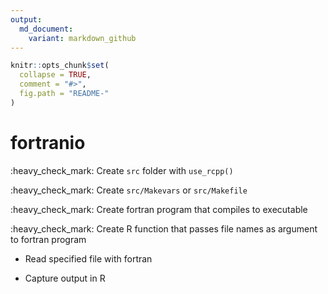 ```yaml
---
output:
  md_document:
    variant: markdown_github
---
```


<!-- README.md is generated from README.Rmd. Please edit that file -->

```r
knitr::opts_chunk$set(
  collapse = TRUE,
  comment = "#>",
  fig.path = "README-"
)
```

# fortranio

:heavy_check_mark: Create `src` folder with `use_rcpp()`

:heavy_check_mark: Create `src/Makevars` or `src/Makefile`

:heavy_check_mark: Create fortran program that compiles to executable

:heavy_check_mark: Create R function that passes file names as argument to fortran program

* Read specified file with fortran

* Capture output in R
